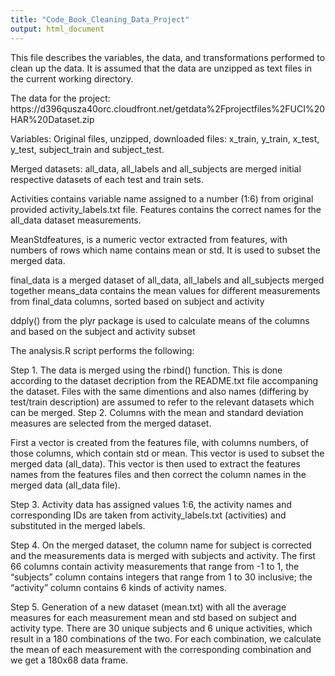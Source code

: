 ```yaml
---
title: "Code_Book_Cleaning_Data_Project"
output: html_document
---
```

This file describes the variables, the data, and transformations performed to clean up the data. It is assumed that the data are unzipped as text files in the current working directory.

The data for the project:
https://d396qusza40orc.cloudfront.net/getdata%2Fprojectfiles%2FUCI%20HAR%20Dataset.zip

Variables:
Original files, unzipped, downloaded files: x_train, y_train, x_test, y_test, subject_train and subject_test.

Merged datasets: all_data, all_labels and all_subjects are merged initial respective datasets of each test and train sets.

Activities contains variable name assigned to a number (1:6) from original provided activity_labels.txt file.
Features contains the correct names for the all_data dataset measurements. 

MeanStdfeatures, is a numeric vector extracted from features, with numbers of rows which name contains mean or std. It is used to subset the merged data.  

final_data is a merged dataset of all_data, all_labels and all_subjects merged together
means_data contains the mean values for different measurements from final_data columns, sorted based on subject and activity

ddply() from the plyr package is used to calculate means of the columns and based on the subject and activity subset


The analysis.R script performs the following:

Step 1. The data is merged using the rbind() function. This is done according to the dataset decription from the README.txt file accompaning the dataset. Files with the same dimentions and also names (differing by test/train description) are assumed to refer to the relevant datasets which can be merged. 
Step 2. Columns with the mean and standard deviation measures are selected from the merged dataset. 

First a vector is created from the features file, with columns numbers, of those columns, which contain std or mean.
This vector is used to subset the merged data (all_data).
This vector is then used to extract the features names from the features files and then correct the column names in the merged data (all_data file).

Step 3. Activity data has assigned values 1:6, the activity names and corresponding IDs are taken from activity_labels.txt (activities) and substituted in the merged labels.

Step 4. On the merged dataset, the column name for subject is corrected and the measurements data is merged with subjects and activity. The first 66 columns contain activity measurements that range from -1 to 1, the "subjects" column contains integers that range from 1 to 30 inclusive; the "activity" column contains 6 kinds of activity names.

Step 5. Generation of a new dataset (mean.txt) with all the average measures for each measurement mean and std based on subject and activity type. There are 30 unique subjects and 6 unique activities, which result in a 180 combinations of the two. For each combination, we calculate the mean of each measurement with the corresponding combination and we get a 180x68 data frame.
